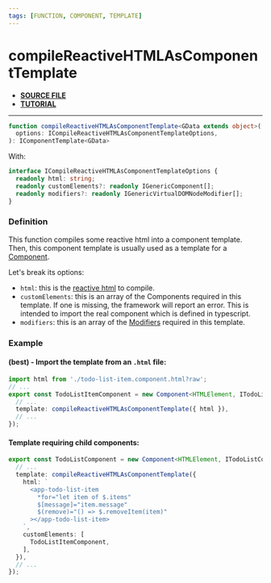 ```yaml
---
tags: [FUNCTION, COMPONENT, TEMPLATE]
---
```


# compileReactiveHTMLAsComponentTemplate

- **[SOURCE FILE](https://github.com/lirx-js/dom/blob/main/src/component/template/compile-reactive-html-as-component-template.ts)**
- **[TUTORIAL](/docs/documentation/component/component/)**

---

```ts
function compileReactiveHTMLAsComponentTemplate<GData extends object>(
  options: ICompileReactiveHTMLAsComponentTemplateOptions,
): IComponentTemplate<GData>
```


With:

```ts
interface ICompileReactiveHTMLAsComponentTemplateOptions {
  readonly html: string;
  readonly customElements?: readonly IGenericComponent[];
  readonly modifiers?: readonly IGenericVirtualDOMNodeModifier[];
}
```

### Definition

This function compiles some reactive html into a component template.
Then, this component template is usually used as a template for a [Component](/docs/reference/component/).

Let's break its options:

- `html`: this is the [reactive html](/docs/documentation/syntax/) to compile.
- `customElements`: this is an array of the Components required in this template.
If one is missing, the framework will report an error.
This is intended to import the real component which is defined in typescript.
- `modifiers`: this is an array of the [Modifiers](/docs/documentation/syntax/attributes/modifier/) required in this template.

### Example

#### (best) - Import the template from an `.html` file:

```ts title="todo-list-item.component.ts"
import html from './todo-list-item.component.html?raw';
// ...
export const TodoListItemComponent = new Component<HTMLElement, ITodoListItemComponentData, ITemplateData>({
  // ...
  template: compileReactiveHTMLAsComponentTemplate({ html }),
  // ...
});
```


#### Template requiring child components:

```ts title="todo-list.component.ts"
export const TodoListComponent = new Component<HTMLElement, ITodoListComponentData, ITemplateData>({
  // ...
  template: compileReactiveHTMLAsComponentTemplate({
    html: `
      <app-todo-list-item
        *for="let item of $.items"
        $[message]="item.message"
        $(remove)="() => $.removeItem(item)"
      ></app-todo-list-item>
    `,
    customElements: [
      TodoListItemComponent,
    ],
  }),
  // ...
});
```

